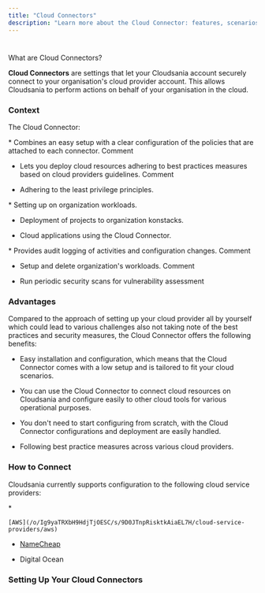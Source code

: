 ```yaml
---
title: "Cloud Connectors"
description: "Learn more about the Cloud Connector: features, scenarios and setup."
---
```


#

<Info>
  What are Cloud Connectors?

  **Cloud Connectors** are settings that let your Cloudsania account securely connect to your organisation's cloud provider account. This allows Cloudsania to perform actions on behalf of your organisation in the cloud.
</Info>

### Context[](#context)

The Cloud Connector:

<Accordion title="Serves as a secure link between organisation cloudsania account and organisation cloud provider account." defaultOpen={false}>
  * Combines an easy setup with a clear configuration of the policies that are attached to each connector.
    Comment

  * Lets you deploy cloud resources adhering to best practices measures based on cloud providers guidelines.
    Comment

  * Adhering to the least privilege principles.
</Accordion>

<Accordion title="Runs as cloud user in cloud providers account, providing fine-grained control over." defaultOpen={false}>
  * Setting up on organization workloads.

  * Deployment of projects to organization konstacks.

  * Cloud applications using the Cloud Connector.
</Accordion>

<Accordion title="Lets you use the features that are required for business-critical scenarios." defaultOpen={false}>
  * Provides audit logging of activities and configuration changes.
    Comment

  * Setup and delete organization's workloads.
    Comment

  * Run periodic security scans for vulnerability assessment
</Accordion>

### Advantages[](https://app.gitbook.com/o/Ig9yaTRXbH9HdjTjOESC/s/9D0JTnpRisktkAiaEL7H/getting-started/cloud-connector#advantages)

Compared to the approach of setting up your cloud provider all by yourself which could lead to various challenges also not taking note of the best practices and security measures, the Cloud Connector offers the following benefits:

* Easy installation and configuration, which means that the Cloud Connector comes with a low setup and is tailored to fit your cloud scenarios.

* You can use the Cloud Connector to connect cloud resources on Cloudsania and configure easily to other cloud tools for various operational purposes.

* You don't need to start configuring from scratch, with the Cloud Connector configurations and deployment are easily handled.

* Following best practice measures across various cloud providers.

### How to Connect [](https://app.gitbook.com/o/Ig9yaTRXbH9HdjTjOESC/s/9D0JTnpRisktkAiaEL7H/getting-started/cloud-connector#how-to-connect)

Cloudsania currently supports configuration to the following cloud service providers:

<Accordion title="Cloud Service Providers" defaultOpen={true}>
  *   <Icon icon="cloud-arrow-down" color="white" size={30} />

    [AWS](/o/Ig9yaTRXbH9HdjTjOESC/s/9D0JTnpRisktkAiaEL7H/cloud-service-providers/aws)

  * [NameCheap](/o/Ig9yaTRXbH9HdjTjOESC/s/9D0JTnpRisktkAiaEL7H/cloud-service-providers/namecheap)

  * Digital Ocean
</Accordion>

### Setting Up Your Cloud Connectors

<Steps>
  <Step title="Navigate to the Cloud Connector Module" icon="cloud" />

  <Step title="Click on New Connector to begin the setup process" icon="cloud" />

  <Step title="Select Your Preferred Cloud Service Provider" icon="cloud">

  </Step>
</Steps>
